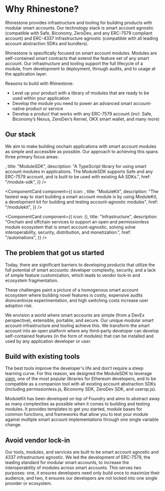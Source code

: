 
# Why Rhinestone?

Rhinestone provides infrastructure and tooling for building products with modular smart accounts. Our technology stack is smart account agnostic (compatible with Safe, Biconomy, ZeroDev, and any ERC-7579 compliant account) and ERC-4337 infrastructure agnostic (compatible with all leading account abstraction SDKs and bundlers).

Rhinestone is specifically focused on smart account modules. Modules are self-contained smart contracts that extend the feature set of any smart account. Our infrastructure and tooling support the full lifecycle of a module, from development to deployment, through audits, and to usage at the application layer.

Reasons to build with Rhinestone:

- Level up your product with a library of modules that are ready to be used within your application
- Develop the module you need to power an advanced smart account-native product or service
- Develop a product that works with any ERC-7579 account (incl. Safe, Biconomy’s Nexus, ZeroDev’s Kernel, OKX smart wallet, and many more)

## Our stack

We aim to make building onchain applications with smart account modules as simple and accessible as possible. Our approach to achieving this spans three primary focus areas:

<Cards className="gap-x-[15px]">
<ComponentCard
  component={{
    icon: <SDKIcon width={48} height={48} />,
    title: "ModuleSDK",
    description:
      "A TypeScript library for using smart account modules in applications. The ModuleSDK supports Safe and any ERC-7579 account, and is built to be used with existing AA SDKs.",
href: "/module-sdk",
}}
/>

<ComponentCard
  component={{
    icon: <ModuleKitIcon width={48} height={48} />,
    title: "ModuleKit",
    description:
      "The fastest way to start building a smart account module is by using ModuleKit, a development kit for building and testing account-agnostic modules",
    href: "/modulekit",
  }}
/>

<ComponentCard
  component={{
    icon: (<LogoIcon width={48} height={48}/>),
    title: "Infrastructure",
    description:
      "Onchain and offchain services to support an open and permissionless module ecosystem that is smart account-agnostic, solving solve interoperability, security, distribution, and monetization.",
      href: "/automations",
  }}
/>
</Cards>

## The problem that got us started

Today, there are significant barriers to developing products that utilize the full potential of smart accounts: developer complexity, security, and a lack of simple feature customization, which leads to vendor lock-in and ecosystem fragmentation.

These challenges paint a picture of a homogenous smart account ecosystem where building novel features is costly, expensive audits disincentivize experimentation, and high switching costs increase user adoption risk.

We envision a world where smart accounts are simple (from a DevEx perspective), extensible, portable, and secure. Our unique modular smart account infrastructure and tooling achieve this. We transform the smart account into an open platform where any third-party developer can develop self-contained features (in the form of modules) that can be installed and used by any application developer or user.

## Build with existing tools

The best tools improve the developer's life and don’t require a steep learning curve. For this reason, we designed the ModuleSDK to leverage [viem](https://viem.sh), one of the most popular libraries for Ethereum developers, and to be compatible as a companion tool with all existing account abstraction SDKs (including permissionless.js, Biconomy SDK, ZeroDev SDK, and userop.js).

ModuleKit has been developed on top of Foundry and aims to abstract away as many complexities as possible when it comes to building and testing modules. It provides templates to get you started, module bases for common functions, and frameworks that allow you to test your module against multiple smart account implementations through one single variable change.

## Avoid vendor lock-in

Our tools, modules, and services are built to be smart account agnostic and 4337 infrastructure agnostic. We led the development of ERC-7579, the leading standard for modular smart accounts, to increase the interoperability of modules across smart accounts. This serves two purposes: one, it ensures developers need only build once to maximize their audience, and two, it ensures our developers are not locked into one single provider or ecosystem.
